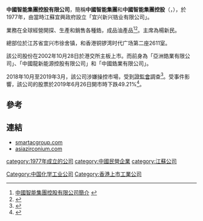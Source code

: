 '''中國智能集團控股有限公司'''，簡稱'''中國智能集團'''和'''中國智能集團控股'''（'''{{lang-en|Sino Dragon New Energy Holdings Limited}}'''，{{hkex|0395}}），於1977年，由當時江蘇宜興政府設立「宜兴新兴锆业有限公司」。

業務在全球經營開探、生產和銷售各種鋯，成品油產品<ref>[http://www.smartacgroup.com/c/about.php 中國智能集團控股有限公司簡介] {{webarchive|url=https://web.archive.org/web/20150924102818/http://www.smartacgroup.com/c/about.php |date=2015-09-24 }}</ref><ref>{{Cite web |url=http://www.asiazirconium.com/Chinese/CoProfile.asp?Action=Profile |title=宜兴新兴锆业有限公司簡介 |accessdate=2013-08-06 |archive-date=2014-06-06 |archive-url=https://web.archive.org/web/20140606214917/http://www.asiazirconium.com/Chinese/CoProfile.asp?Action=Profile |dead-url=no }}</ref>。主席為楊新民。

總部位於江苏省宜兴市徐舍镇，和香港铜锣湾时代广场第二座2611室。

該公司股份在2002年10月28日於港交所主板上市。而前身為「亞洲鋯業有限公司」、「中國龍新能源控股有限公司」和「中國鋯業有限公司」。

2018年10月至2019年3月，該公司涉嫌操控市場，受到[[證券及期貨事務監察委員會|證監會]]調查<ref>{{cite news |title=證監凍結14家券商客戶帳戶查中國智能 |url=https://www.mpfinance.com/fin/instantf2.php?node=1561453524714&issue=20190625 |accessdate=2019-07-03 |work=明報 |archive-date=2019-07-03 |archive-url=https://web.archive.org/web/20190703100618/https://www.mpfinance.com/fin/instantf2.php?node=1561453524714&issue=20190625 |dead-url=no }}</ref>。受事件影響，該公司的股票於2019年6月26日開市時下跌49.21%<ref>{{cite news |title=中国智能集团(0395.HK)开盘暴跌49.21% 证监会冻结涉其操作市场相关账户 |url=https://finance.ifeng.com/c/7noYqTJCFqm |accessdate=2019-07-03 |work=鳳凰網財經 |archive-date=2019-07-03 |archive-url=https://web.archive.org/web/20190703100611/https://finance.ifeng.com/c/7noYqTJCFqm |dead-url=no }}</ref>。

==參考==
{{reflist}}

==連結==
*[http://www.smartacgroup.com/ smartacgroup.com] {{Wayback|url=http://www.smartacgroup.com/ |date=20141218074921 }}
*[http://www.asiazirconium.com asiazirconium.com] {{Wayback|url=http://www.asiazirconium.com/ |date=20140123031118 }}

[[category:1977年成立的公司|category:1977年成立的公司]]
[[Category:中国化学工业公司|Category:中国化学工业公司]]
[[Category:香港上市工業公司|Category:香港上市工業公司]]
[[category:中國民營企業|category:中國民營企業]]
[[category:江蘇公司|category:江蘇公司]]